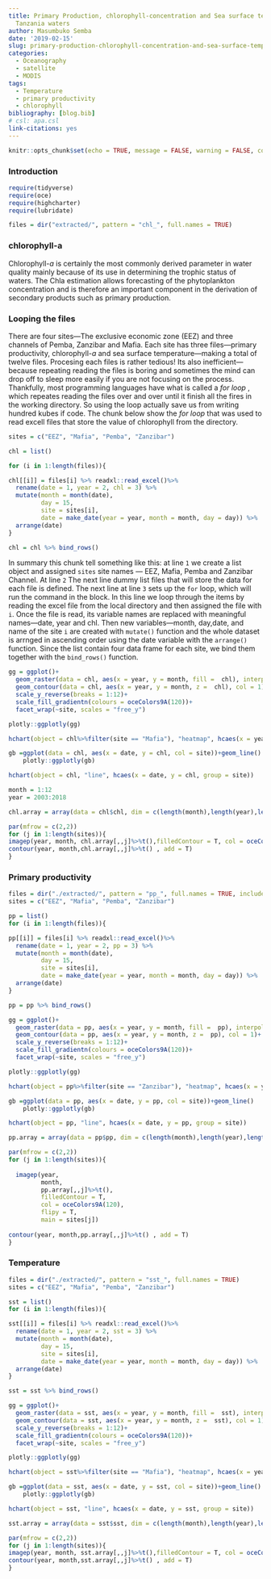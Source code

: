 ```yaml
---
title: Primary Production, chlorophyll-concentration and Sea surface temperature in
  Tanzania waters
author: Masumbuko Semba
date: '2019-02-15'
slug: primary-production-chlorophyll-concentration-and-sea-surface-temperature-in-tanzania-waters
categories:
  - Oceanography
  - satellite
  - MODIS
tags:
  - Temperature
  - primary productivity
  - chlorophyll
bibliography: [blog.bib]
# csl: apa.csl
link-citations: yes
---
```



```r
knitr::opts_chunk$set(echo = TRUE, message = FALSE, warning = FALSE, comment = "")
```

### Introduction

```r
require(tidyverse)
require(oce)
require(highcharter)
require(lubridate)
```


```r

files = dir("extracted/", pattern = "chl_", full.names = TRUE)


```

### chlorophyll-a
Chlorophyll-*a* is certainly the most commonly derived parameter in water quality mainly because of its use in determining the trophic status of waters. The Chla estimation allows forecasting of the phytoplankton concentration and is therefore an important component in the derivation of secondary products such as primary production.


### Looping the files
There are four sites---The exclusive economic zone (EEZ) and three channels of Pemba, Zanzibar and Mafia. Each site has three files---primary productivity, chlorophyll-*a* and sea surface temperature---making a total of twelve files. Procesing each files is rather tedious! Its also inefficient---because repeating reading the files is boring and sometimes the mind can drop off to sleep more easily if you are not focusing on the process. Thankfully, most programming  languages have what is called a *for loop* , which repeates reading the files over and over until it finish all the fires in the working directory. So using the loop actually save us from writing hundred kubes if code. The chunk below show the *for loop* that was used to read excell files that store the value of chlorophyll from the directory. 


```r

sites = c("EEZ", "Mafia", "Pemba", "Zanzibar")

chl = list()

for (i in 1:length(files)){

chl[[i]] = files[i] %>% readxl::read_excel()%>% 
  rename(date = 1, year = 2, chl = 3) %>% 
  mutate(month = month(date), 
         day = 15,
         site = sites[i], 
         date = make_date(year = year, month = month, day = day)) %>%
  arrange(date)
}

chl = chl %>% bind_rows()

```

In summary this chunk tell something like this: at line `1`  we create a list object and assigned `sites` site names --- EEZ, Mafia, Pemba and Zanzibar Channel. At line `2` The next line dummy list files that will store the data for each file is defined. The next line at line `3` sets up the `for` loop, which will run the command in the block. In this line we loop through the items by reading the excel file from the local directory and then assigned the file with `i`. Once the file is read, its variable names are replaced with meaningful names---date, year and chl. Then new variables---month, day,date, and name of the site `i` are created with `mutate()` function and the whole dataset is arrnged in ascending order using the date variable with the `arrange()` function. Since the list contain four data frame for each site, we bind them together with the `bind_rows()` function. 

```r
gg = ggplot()+
  geom_raster(data = chl, aes(x = year, y = month, fill =  chl), interpolate = T, na.rm = TRUE)+
  geom_contour(data = chl, aes(x = year, y = month, z =  chl), col = 1)+
  scale_y_reverse(breaks = 1:12)+
  scale_fill_gradientn(colours = oceColors9A(120))+
  facet_wrap(~site, scales = "free_y")

plotly::ggplotly(gg)
```

```r
hchart(object = chl%>%filter(site == "Mafia"), "heatmap", hcaes(x = year, y = month, value = chl, group = site))
```

```r
gb =ggplot(data = chl, aes(x = date, y = chl, col = site))+geom_line()
    plotly::ggplotly(gb)
```

```r

hchart(object = chl, "line", hcaes(x = date, y = chl, group = site))
```


```r
month = 1:12
year = 2003:2018

chl.array = array(data = chl$chl, dim = c(length(month),length(year),length(sites)))

par(mfrow = c(2,2))
for (j in 1:length(sites)){
imagep(year, month, chl.array[,,j]%>%t(),filledContour = T, col = oceColors9A(120),  flipy = T, main = sites[j])
contour(year, month,chl.array[,,j]%>%t() , add = T)
}

```


### Primary productivity
```r
files = dir("./extracted/", pattern = "pp_", full.names = TRUE, include.dirs = TRUE, recursive = T)
sites = c("EEZ", "Mafia", "Pemba", "Zanzibar")

```


```r

pp = list()
for (i in 1:length(files)){

pp[[i]] = files[i] %>% readxl::read_excel()%>% 
  rename(date = 1, year = 2, pp = 3) %>% 
  mutate(month = month(date), 
         day = 15,
         site = sites[i], 
         date = make_date(year = year, month = month, day = day)) %>%
  arrange(date)
}

pp = pp %>% bind_rows()

```


```r
gg = ggplot()+
  geom_raster(data = pp, aes(x = year, y = month, fill =  pp), interpolate = T, na.rm = TRUE)+
  geom_contour(data = pp, aes(x = year, y = month, z =  pp), col = 1)+
  scale_y_reverse(breaks = 1:12)+
  scale_fill_gradientn(colours = oceColors9A(120))+
  facet_wrap(~site, scales = "free_y")

plotly::ggplotly(gg)
```

```r
hchart(object = pp%>%filter(site == "Zanzibar"), "heatmap", hcaes(x = year, y = month, value = pp, group = site))
```

```r
gb =ggplot(data = pp, aes(x = date, y = pp, col = site))+geom_line()
    plotly::ggplotly(gb)
```

```r
hchart(object = pp, "line", hcaes(x = date, y = pp, group = site))
```


```r

pp.array = array(data = pp$pp, dim = c(length(month),length(year),length(sites)))

par(mfrow = c(2,2))
for (j in 1:length(sites)){
  
  imagep(year, 
         month, 
         pp.array[,,j]%>%t(),
         filledContour = T, 
         col = oceColors9A(120),  
         flipy = T,
         main = sites[j])
  
contour(year, month,pp.array[,,j]%>%t() , add = T)
}

```


### Temperature

```r
files = dir("./extracted/", pattern = "sst_", full.names = TRUE)
sites = c("EEZ", "Mafia", "Pemba", "Zanzibar")
```


```r

sst = list()
for (i in 1:length(files)){

sst[[i]] = files[i] %>% readxl::read_excel()%>% 
  rename(date = 1, year = 2, sst = 3) %>% 
  mutate(month = month(date), 
         day = 15,
         site = sites[i], 
         date = make_date(year = year, month = month, day = day)) %>%
  arrange(date)
}

sst = sst %>% bind_rows()

```


```r
gg = ggplot()+
  geom_raster(data = sst, aes(x = year, y = month, fill =  sst), interpolate = T, na.rm = TRUE)+
  geom_contour(data = sst, aes(x = year, y = month, z =  sst), col = 1)+
  scale_y_reverse(breaks = 1:12)+
  scale_fill_gradientn(colours = oceColors9A(120))+
  facet_wrap(~site, scales = "free_y")

plotly::ggplotly(gg)
```

```r
hchart(object = sst%>%filter(site == "Mafia"), "heatmap", hcaes(x = year, y = month, value = sst, group = site))
```

```r
gb =ggplot(data = sst, aes(x = date, y = sst, col = site))+geom_line()
    plotly::ggplotly(gb)
```

```r
hchart(object = sst, "line", hcaes(x = date, y = sst, group = site))
```


```r

sst.array = array(data = sst$sst, dim = c(length(month),length(year),length(sites)))

par(mfrow = c(2,2))
for (j in 1:length(sites)){
imagep(year, month, sst.array[,,j]%>%t(),filledContour = T, col = oceColors9A(120),  flipy = T, main = sites[j])
contour(year, month,sst.array[,,j]%>%t() , add = T)
}

```

